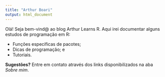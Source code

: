 ```yaml
---
title: "Arthur Boari"
output: html_document
---
```


Olá! Seja bem-vind@ ao blog Arthur Learns R. Aqui irei documentar alguns estudos de programação em R:

* Funções específicas de pacotes;
* Dicas de programação; e
* Tutoriais.

**Sugestões?** Entre em contato através dos links disponibilizados na aba *Sobre mim*.

